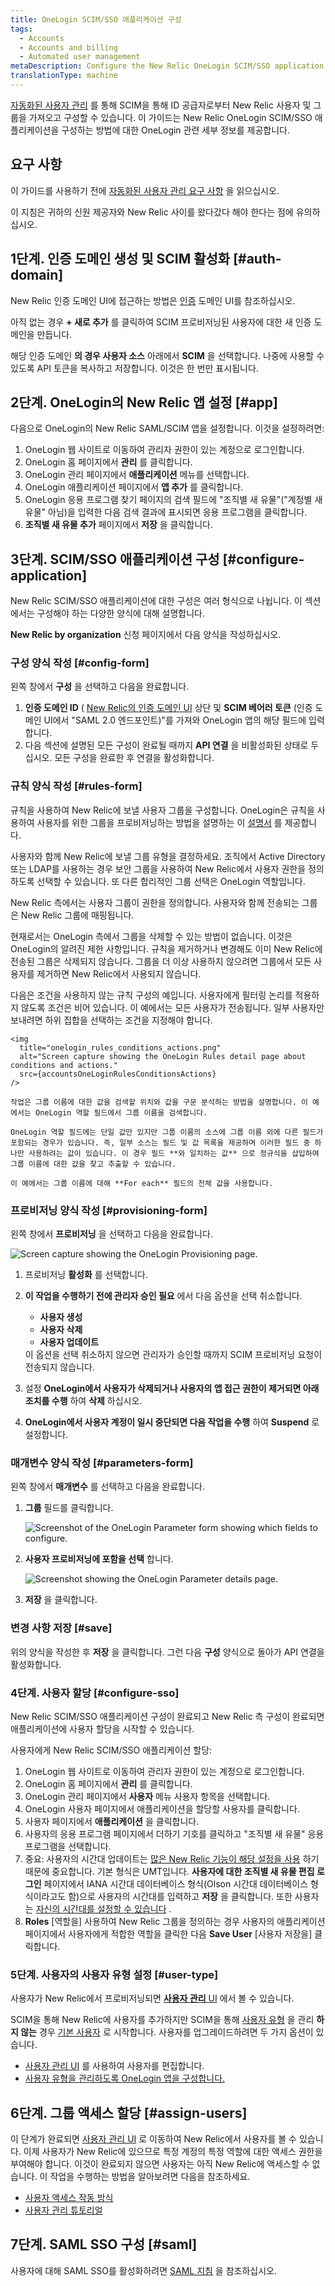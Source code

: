 ```yaml
---
title: OneLogin SCIM/SSO 애플리케이션 구성
tags:
  - Accounts
  - Accounts and billing
  - Automated user management
metaDescription: Configure the New Relic OneLogin SCIM/SSO application for your organization.
translationType: machine
---
```






[자동화된 사용자 관리](/docs/accounts/accounts/automated-user-management/automated-user-provisioning-single-sign) 를 통해 SCIM을 통해 ID 공급자로부터 New Relic 사용자 및 그룹을 가져오고 구성할 수 있습니다. 이 가이드는 New Relic OneLogin SCIM/SSO 애플리케이션을 구성하는 방법에 대한 OneLogin 관련 세부 정보를 제공합니다.

## 요구 사항

이 가이드를 사용하기 전에 [자동화된 사용자 관리 요구 사항](/docs/assign-users-automated-provisioning-allow-single-sign#requirements) 을 읽으십시오.

이 지침은 귀하의 신원 제공자와 New Relic 사이를 왔다갔다 해야 한다는 점에 유의하십시오.

## 1단계. 인증 도메인 생성 및 SCIM 활성화 [#auth-domain]

New Relic 인증 도메인 UI에 접근하는 방법은 [인증](/docs/accounts/accounts-billing/new-relic-one-user-management/authentication-domains-saml-sso-scim-more/#manage-user-type-scim) 도메인 UI를 참조하십시오.

아직 없는 경우 **+ 새로 추가** 를 클릭하여 SCIM 프로비저닝된 사용자에 대한 새 인증 도메인을 만듭니다.

해당 인증 도메인 **의 경우 사용자 소스** 아래에서 **SCIM** 을 선택합니다. 나중에 사용할 수 있도록 API 토큰을 복사하고 저장합니다. 이것은 한 번만 표시됩니다.

## 2단계. OneLogin의 New Relic 앱 설정 [#app]

다음으로 OneLogin의 New Relic SAML/SCIM 앱을 설정합니다. 이것을 설정하려면:

1. OneLogin 웹 사이트로 이동하여 관리자 권한이 있는 계정으로 로그인합니다.
2. OneLogin 홈 페이지에서 **관리** 를 클릭합니다.
3. OneLogin 관리 페이지에서 **애플리케이션** 메뉴를 선택합니다.
4. OneLogin 애플리케이션 페이지에서 **앱 추가** 를 클릭합니다.
5. OneLogin 응용 프로그램 찾기 페이지의 검색 필드에 "조직별 새 유물"("계정별 새 유물" 아님)을 입력한 다음 검색 결과에 표시되면 응용 프로그램을 클릭합니다.
6. **조직별 새 유물 추가** 페이지에서 **저장** 을 클릭합니다.

## 3단계. SCIM/SSO 애플리케이션 구성 [#configure-application]

New Relic SCIM/SSO 애플리케이션에 대한 구성은 여러 형식으로 나뉩니다. 이 섹션에서는 구성해야 하는 다양한 양식에 대해 설명합니다.

**New Relic by organization** 신청 페이지에서 다음 양식을 작성하십시오.

### 구성 양식 작성 [#config-form]

왼쪽 창에서 **구성** 을 선택하고 다음을 완료합니다.

1. **인증 도메인 ID** ( [New Relic의 인증 도메인 UI](/docs/accounts/accounts-billing/new-relic-one-user-management/authentication-domains-saml-sso-scim-more) 상단 및 **SCIM 베어러 토큰** (인증 도메인 UI에서 "SAML 2.0 엔드포인트)"를 가져와 OneLogin 앱의 해당 필드에 입력합니다.
2. 다음 섹션에 설명된 모든 구성이 완료될 때까지 **API 연결** 을 비활성화된 상태로 두십시오. 모든 구성을 완료한 후 연결을 활성화합니다.

### 규칙 양식 작성 [#rules-form]

규칙을 사용하여 New Relic에 보낼 사용자 그룹을 구성합니다. OneLogin은 규칙을 사용하여 사용자를 위한 그룹을 프로비저닝하는 방법을 설명하는 이 [설명서](https://developers.onelogin.com/scim/create-app#scim_rules) 를 제공합니다.

사용자와 함께 New Relic에 보낼 그룹 유형을 결정하세요. 조직에서 Active Directory 또는 LDAP를 사용하는 경우 보안 그룹을 사용하여 New Relic에서 사용자 권한을 정의하도록 선택할 수 있습니다. 또 다른 합리적인 그룹 선택은 OneLogin 역할입니다.

New Relic 측에서는 사용자 그룹이 권한을 정의합니다. 사용자와 함께 전송되는 그룹은 New Relic 그룹에 매핑됩니다.

현재로서는 OneLogin 측에서 그룹을 삭제할 수 있는 방법이 없습니다. 이것은 OneLogin의 알려진 제한 사항입니다. 규칙을 제거하거나 변경해도 이미 New Relic에 전송된 그룹은 삭제되지 않습니다. 그룹을 더 이상 사용하지 않으려면 그룹에서 모든 사용자를 제거하면 New Relic에서 사용되지 않습니다.

<CollapserGroup>
  <Collapser
    id="rule-example"
    title="액션만 사용하는 규칙"
  >
    다음은 조건을 사용하지 않는 규칙 구성의 예입니다. 사용자에게 필터링 논리를 적용하지 않도록 조건은 비어 있습니다. 이 예에서는 모든 사용자가 전송됩니다. 일부 사용자만 보내려면 하위 집합을 선택하는 조건을 지정해야 합니다.

    <img
      title="onelogin_rules_conditions_actions.png"
      alt="Screen capture showing the OneLogin Rules detail page about conditions and actions."
      src={accountsOneLoginRulesConditionsActions}
    />

    작업은 그룹 이름에 대한 값을 검색할 위치와 값을 구문 분석하는 방법을 설명합니다. 이 예에서는 OneLogin 역할 필드에서 그룹 이름을 검색합니다.

    OneLogin 역할 필드에는 단일 값만 있지만 그룹 이름의 소스에 그룹 이름 외에 다른 필드가 포함되는 경우가 있습니다. 즉, 일부 소스는 필드 및 값 목록을 제공하며 이러한 필드 중 하나만 사용하려는 값이 있습니다. 이 경우 필드 **와 일치하는 값** 으로 정규식을 삽입하여 그룹 이름에 대한 값을 찾고 추출할 수 있습니다.

    이 예에서는 그룹 이름에 대해 **For each** 필드의 전체 값을 사용합니다.
  </Collapser>
</CollapserGroup>

### 프로비저닝 양식 작성 [#provisioning-form]

왼쪽 창에서 **프로비저닝** 을 선택하고 다음을 완료합니다.

<img
  title="onelogin_provisioning_form.png"
  alt="Screen capture showing the OneLogin Provisioning page."
  src={accountsOneLoginProvisioningForm}
/>

1. 프로비저닝 **활성화** 를 선택합니다.

2. **이 작업을 수행하기 전에 관리자 승인 필요** 에서 다음 옵션을 선택 취소합니다.

   * **사용자 생성**
   * **사용자 삭제**
   * **사용자 업데이트**

   <Callout variant="tip">
     이 옵션을 선택 취소하지 않으면 관리자가 승인할 때까지 SCIM 프로비저닝 요청이 전송되지 않습니다.
   </Callout>

3. 설정 **OneLogin에서 사용자가 삭제되거나 사용자의 앱 접근 권한이 제거되면 아래 조치를 수행** 하여 **삭제** 하십시오.

4. **OneLogin에서 사용자 계정이 일시 중단되면 다음 작업을 수행** 하여 **Suspend** 로 설정합니다.

### 매개변수 양식 작성 [#parameters-form]

왼쪽 창에서 **매개변수** 를 선택하고 다음을 완료합니다.

1. **그룹** 필드를 클릭합니다.

   <img
     title="onelogin_parameter_form_general.png"
     alt="Screenshot of the OneLogin Parameter form showing which fields to configure."
     src={accountsOneLoginGeneralParameterForm}
   />

2. **사용자 프로비저닝에 포함을 선택** 합니다.

   <img
     title="onelogin_parameter_form_specific.png"
     alt="Screenshot showing the OneLogin Parameter details page."
     src={accountsOneLoginParameterFormSpecific}
   />

3. **저장** 을 클릭합니다.

### 변경 사항 저장 [#save]

위의 양식을 작성한 후 **저장** 을 클릭합니다. 그런 다음 **구성** 양식으로 돌아가 API 연결을 활성화합니다.

### 4단계. 사용자 할당 [#configure-sso]

New Relic SCIM/SSO 애플리케이션 구성이 완료되고 New Relic 측 구성이 완료되면 애플리케이션에 사용자 할당을 시작할 수 있습니다.

사용자에게 New Relic SCIM/SSO 애플리케이션 할당:

1. OneLogin 웹 사이트로 이동하여 관리자 권한이 있는 계정으로 로그인합니다.
2. OneLogin 홈 페이지에서 **관리** 를 클릭합니다.
3. OneLogin 관리 페이지에서 **사용자** 메뉴 사용자 항목을 선택합니다.
4. OneLogin 사용자 페이지에서 애플리케이션을 할당할 사용자를 클릭합니다.
5. 사용자 페이지에서 **애플리케이션** 을 클릭합니다.
6. 사용자의 응용 프로그램 페이지에서 더하기 기호를 클릭하고 "조직별 새 유물" 응용 프로그램을 선택합니다.
7. 중요: 사용자의 시간대 업데이트는 [많은 New Relic 기능이 해당 설정을 사용](/docs/accounts/accounts-billing/general-account-settings/default-time-zone-setting) 하기 때문에 중요합니다. 기본 형식은 UMT입니다. **사용자에 대한 조직별 새 유물 편집 로그인** 페이지에서 IANA 시간대 데이터베이스 형식(Olson 시간대 데이터베이스 형식이라고도 함)으로 사용자의 시간대를 입력하고 **저장** 을 클릭합니다. 또한 사용자는 [자신의 시간대를 설정할 수 있습니다](/docs/accounts/accounts-billing/general-account-settings/default-time-zone-setting) .
8. **Roles** \[역할을] 사용하여 New Relic 그룹을 정의하는 경우 사용자의 애플리케이션 페이지에서 사용자에게 적합한 역할을 클릭한 다음 **Save User** \[사용자 저장을] 클릭합니다.

### 5단계. 사용자의 사용자 유형 설정 [#user-type]

사용자가 New Relic에서 프로비저닝되면 [**사용자 관리** UI](/docs/accounts/accounts-billing/new-relic-one-user-management/user-management-ui-and-tasks#where) 에서 볼 수 있습니다.

SCIM을 통해 New Relic에 사용자를 추가하지만 SCIM을 통해 [사용자 유형](/docs/accounts/accounts-billing/new-relic-one-user-management/user-type) 을 관리 **하지 않는** 경우 [기본 사용자](/docs/accounts/accounts-billing/new-relic-one-user-management/user-type) 로 시작합니다. 사용자를 업그레이드하려면 두 가지 옵션이 있습니다.

* [사용자 관리 UI](/docs/accounts/accounts-billing/new-relic-one-user-management/user-management-ui-and-tasks#edit-user-type) 를 사용하여 사용자를 편집합니다.
* [사용자 유형을 관리하도록 OneLogin 앱을 구성합니다.](/docs/accounts/accounts-billing/new-relic-one-user-management/authentication-domains-saml-sso-scim-more/#manage-user-type-scim)

## 6단계. 그룹 액세스 할당 [#assign-users]

이 단계가 완료되면 [사용자 관리 UI](/docs/accounts/accounts-billing/new-relic-one-user-management/user-management-ui-and-tasks#where) 로 이동하여 New Relic에서 사용자를 볼 수 있습니다. 이제 사용자가 New Relic에 있으므로 특정 계정의 특정 역할에 대한 액세스 권한을 부여해야 합니다. 이것이 완료되지 않으면 사용자는 아직 New Relic에 액세스할 수 없습니다. 이 작업을 수행하는 방법을 알아보려면 다음을 참조하세요.

* [사용자 액세스 작동 방식](/docs/accounts/accounts-billing/new-relic-one-user-management/user-management-concepts#understand-concepts)
* [사용자 관리 튜토리얼](/docs/accounts/accounts-billing/new-relic-one-user-management/tutorial-add-new-user-groups-roles-new-relic-one-user-model/)

## 7단계. SAML SSO 구성 [#saml]

사용자에 대해 SAML SSO를 활성화하려면 [SAML 지침](/docs/accounts/accounts-billing/new-relic-one-user-management/authentication-domains-saml-sso-scim-more/#authentication) 을 참조하십시오.